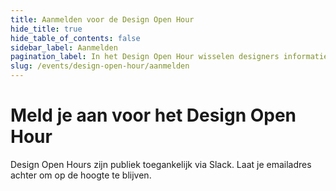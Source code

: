 ```yaml
---
title: Aanmelden voor de Design Open Hour
hide_title: true
hide_table_of_contents: false
sidebar_label: Aanmelden
pagination_label: In het Design Open Hour wisselen designers informatie, inzichten en tips met elkaar uit.
slug: /events/design-open-hour/aanmelden
---
```



# Meld je aan voor het Design Open Hour

Design Open Hours zijn publiek toegankelijk via Slack. Laat je emailadres achter om op de hoogte te blijven.

<NewsletterSignUp
  listId="iklwgql4w2"
  emailFieldId="APNH2BBGKm"
  firstNameFieldId="QQjRkYyXpE"
  thanksPage="https://nldesignsystem.nl/events/design-open-hour/aanmelden/bedankt"
  laPostaId="iyihtuzpiq"
/>
